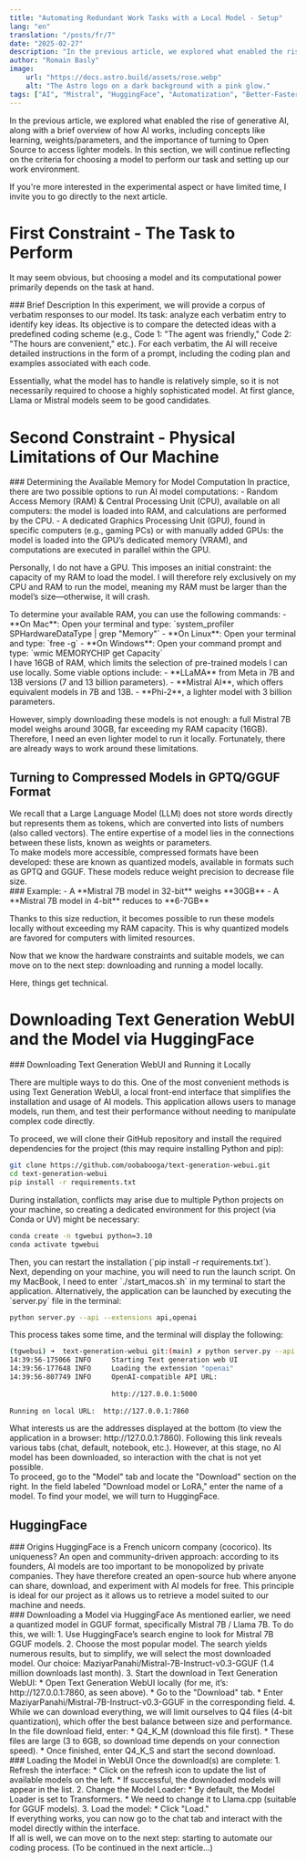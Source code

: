 ```yaml
---
title: "Automating Redundant Work Tasks with a Local Model - Setup"
lang: "en"
translation: "/posts/fr/7"
date: "2025-02-27"
description: "In the previous article, we explored what enabled the rise of generative AI, along with a brief overview of how AI works, including concepts like learning, weights/parameters, and the importance of turning to Open Source to access lighter models. In this section, we will continue reflecting on the criteria for choosing a model to perform our task and setting up our work environment. (Read more...)"
author: "Romain Basly"
image:
    url: "https://docs.astro.build/assets/rose.webp"
    alt: "The Astro logo on a dark background with a pink glow."
tags: ["AI", "Mistral", "HuggingFace", "Automatization", "Better-Faster-Stronger"]
---
```


In the previous article, we explored what enabled the rise of generative AI, along with a brief overview of how AI works, including concepts like learning, weights/parameters, and the importance of turning to Open Source to access lighter models. In this section, we will continue reflecting on the criteria for choosing a model to perform our task and setting up our work environment.

If you're more interested in the experimental aspect or have limited time, I invite you to go directly to the next article.

# First Constraint - The Task to Perform
It may seem obvious, but choosing a model and its computational power primarily depends on the task at hand.

<div>
### Brief Description
In this experiment, we will provide a corpus of verbatim responses to our model. Its task: analyze each verbatim entry to identify key ideas. Its objective is to compare the detected ideas with a predefined coding scheme (e.g., Code 1: "The agent was friendly," Code 2: "The hours are convenient," etc.).
For each verbatim, the AI will receive detailed instructions in the form of a prompt, including the coding plan and examples associated with each code.
</div>

Essentially, what the model has to handle is relatively simple, so it is not necessarily required to choose a highly sophisticated model. At first glance, Llama or Mistral models seem to be good candidates.

# Second Constraint - Physical Limitations of Our Machine
<div>
### Determining the Available Memory for Model Computation
In practice, there are two possible options to run AI model computations:
- Random Access Memory (RAM) & Central Processing Unit (CPU), available on all computers: the model is loaded into RAM, and calculations are performed by the CPU.
- A dedicated Graphics Processing Unit (GPU), found in specific computers (e.g., gaming PCs) or with manually added GPUs: the model is loaded into the GPU’s dedicated memory (VRAM), and computations are executed in parallel within the GPU.
</div>

Personally, I do not have a GPU. This imposes an initial constraint: the capacity of my RAM to load the model. I will therefore rely exclusively on my CPU and RAM to run the model, meaning my RAM must be larger than the model’s size—otherwise, it will crash.

<div>
To determine your available RAM, you can use the following commands:
- **On Mac**: Open your terminal and type: `system_profiler SPHardwareDataType | grep "Memory"`
- **On Linux**: Open your terminal and type: `free -g`
- **On Windows**: Open your command prompt and type: `wmic MEMORYCHIP get Capacity`
</div>

<div>
I have 16GB of RAM, which limits the selection of pre-trained models I can use locally. Some viable options include:
- **LLaMA** from Meta in 7B and 13B versions (7 and 13 billion parameters).
- **Mistral AI**, which offers equivalent models in 7B and 13B.
- **Phi-2**, a lighter model with 3 billion parameters.
</div>

However, simply downloading these models is not enough: a full Mistral 7B model weighs around 30GB, far exceeding my RAM capacity (16GB). Therefore, I need an even lighter model to run it locally. Fortunately, there are already ways to work around these limitations.


## Turning to Compressed Models in GPTQ/GGUF Format
<div>
We recall that a Large Language Model (LLM) does not store words directly but represents them as tokens, which are converted into lists of numbers (also called vectors). The entire expertise of a model lies in the connections between these lists, known as weights or parameters.
</div>
<div>
To make models more accessible, compressed formats have been developed: these are known as quantized models, available in formats such as GPTQ and GGUF. These models reduce weight precision to decrease file size.

<div>
### Example:
- A **Mistral 7B model in 32-bit** weighs **30GB**
- A **Mistral 7B model in 4-bit** reduces to **6-7GB**
</div>
</div>

Thanks to this size reduction, it becomes possible to run these models locally without exceeding my RAM capacity. This is why quantized models are favored for computers with limited resources.

Now that we know the hardware constraints and suitable models, we can move on to the next step: downloading and running a model locally.

Here, things get technical.

# Downloading Text Generation WebUI and the Model via HuggingFace
<div>
### Downloading Text Generation WebUI and Running it Locally

There are multiple ways to do this. One of the most convenient methods is using Text Generation WebUI, a local front-end interface that simplifies the installation and usage of AI models. This application allows users to manage models, run them, and test their performance without needing to manipulate complex code directly.
</div>

<div>
To proceed, we will clone their GitHub repository and install the required dependencies for the project (this may require installing Python and pip):

```bash
git clone https://github.com/oobabooga/text-generation-webui.git
cd text-generation-webui
pip install -r requirements.txt
```
</div>

<div>
During installation, conflicts may arise due to multiple Python projects on your machine, so creating a dedicated environment for this project (via Conda or UV) might be necessary:

```bash
conda create -n tgwebui python=3.10
conda activate tgwebui
```
</div>

<div>
Then, you can restart the installation (`pip install -r requirements.txt`).
</div>

<div>
Next, depending on your machine, you will need to run the launch script. On my MacBook, I need to enter `./start_macos.sh` in my terminal to start the application. Alternatively, the application can be launched by executing the `server.py` file in the terminal:

```bash
python server.py --api --extensions api,openai
```
</div>

<div>
This process takes some time, and the terminal will display the following:

```bash
(tgwebui) ➜  text-generation-webui git:(main) ✗ python server.py --api --extensions api,openai 
14:39:56-175066 INFO     Starting Text generation web UI                                                                                      
14:39:56-177648 INFO     Loading the extension "openai"                                                                                       
14:39:56-807749 INFO     OpenAI-compatible API URL:                                                                                            
                                                                                                                                              
                         http://127.0.0.1:5000                                                                                                 
                                                                                                                                              
Running on local URL:  http://127.0.0.1:7860
```
</div>

<div>
What interests us are the addresses displayed at the bottom (to view the application in a browser: http://127.0.0.1:7860). Following this link reveals various tabs (chat, default, notebook, etc.). However, at this stage, no AI model has been downloaded, so interaction with the chat is not yet possible.
</div>

<div>
To proceed, go to the "Model" tab and locate the "Download" section on the right. In the field labeled "Download model or LoRA," enter the name of a model. To find your model, we will turn to HuggingFace.
</div>

## HuggingFace
<div>
### Origins
HuggingFace is a French unicorn company (cocorico). Its uniqueness? An open and community-driven approach: according to its founders, AI models are too important to be monopolized by private companies. They have therefore created an open-source hub where anyone can share, download, and experiment with AI models for free.
This principle is ideal for our project as it allows us to retrieve a model suited to our machine and needs.
</div>

<div>
### Downloading a Model via HuggingFace
As mentioned earlier, we need a quantized model in GGUF format, specifically Mistral 7B / Llama 7B. To do this, we will:
1. Use HuggingFace’s search engine to look for Mistral 7B GGUF models.
2. Choose the most popular model. The search yields numerous results, but to simplify, we will select the most downloaded model. Our choice: MaziyarPanahi/Mistral-7B-Instruct-v0.3-GGUF (1.4 million downloads last month).
3. Start the download in Text Generation WebUI:
    * Open Text Generation WebUI locally (for me, it’s: http://127.0.0.1:7860, as seen above).
    * Go to the "Download" tab.
    * Enter MaziyarPanahi/Mistral-7B-Instruct-v0.3-GGUF in the corresponding field.
4. While we can download everything, we will limit ourselves to Q4 files (4-bit quantization), which offer the best balance between size and performance. In the file download field, enter:
    * Q4_K_M (download this file first).
    * These files are large (3 to 6GB, so download time depends on your connection speed).
    * Once finished, enter Q4_K_S and start the second download.
</div>

<div>
### Loading the Model in WebUI
Once the download(s) are complete:
1. Refresh the interface:
    * Click on the refresh icon to update the list of available models on the left.
    * If successful, the downloaded models will appear in the list.
2. Change the Model Loader:
    * By default, the Model Loader is set to Transformers.
    * We need to change it to Llama.cpp (suitable for GGUF models).
3. Load the model:
    * Click "Load."
</div>

<div>
If everything works, you can now go to the chat tab and interact with the model directly within the interface.
</div>

<div>
If all is well, we can move on to the next step: starting to automate our coding process. (To be continued in the next article...)
</div>